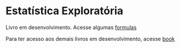 # Estatística Exploratória {.title-page}

Livro em desenvolvimento. Acesse algumas [formulas](postextuais/apendice/formulas/formulas.qmd)

Para ter acesso aos demais livros em desenvolvimento, acesse [book](https://www.estatistica.pro/book/)
